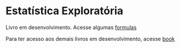 # Estatística Exploratória {.title-page}

Livro em desenvolvimento. Acesse algumas [formulas](postextuais/apendice/formulas/formulas.qmd)

Para ter acesso aos demais livros em desenvolvimento, acesse [book](https://www.estatistica.pro/book/)
